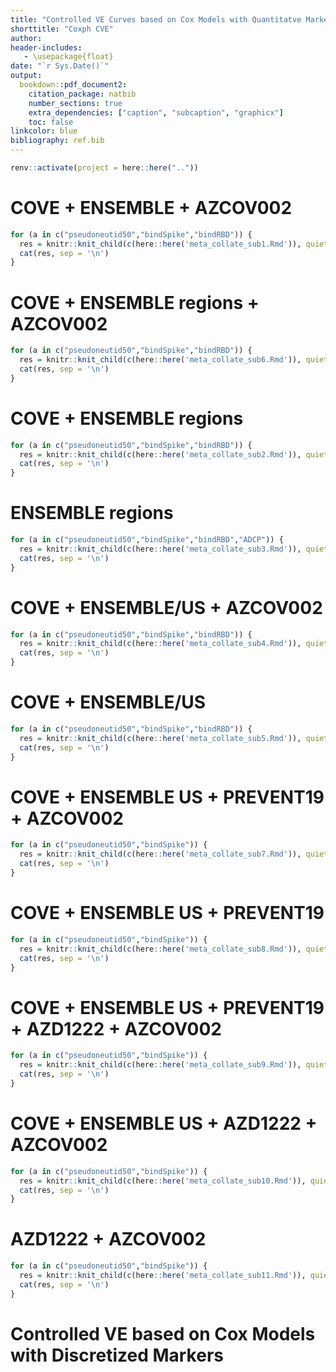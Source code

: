 ```yaml
---
title: "Controlled VE Curves based on Cox Models with Quantitatve Markers"
shorttitle: "Coxph CVE"
author:
header-includes:
   - \usepackage{float}
date: "`r Sys.Date()`"
output:
  bookdown::pdf_document2:
    citation_package: natbib
    number_sections: true
    extra_dependencies: ["caption", "subcaption", "graphicx"]
    toc: false
linkcolor: blue
bibliography: ref.bib
---
```


```r
renv::activate(project = here::here(".."))    
```

\pagenumbering{gobble}

\counterwithin{table}{section}
\counterwithin{figure}{section}

\clearpage


# COVE + ENSEMBLE + AZCOV002
```r
for (a in c("pseudoneutid50","bindSpike","bindRBD")) {
  res = knitr::knit_child(c(here::here('meta_collate_sub1.Rmd')), quiet = TRUE)
  cat(res, sep = '\n')
}
```

# COVE + ENSEMBLE regions + AZCOV002
```r
for (a in c("pseudoneutid50","bindSpike","bindRBD")) {
  res = knitr::knit_child(c(here::here('meta_collate_sub6.Rmd')), quiet = TRUE)
  cat(res, sep = '\n')
}
```

# COVE + ENSEMBLE regions
```r
for (a in c("pseudoneutid50","bindSpike","bindRBD")) {
  res = knitr::knit_child(c(here::here('meta_collate_sub2.Rmd')), quiet = TRUE)
  cat(res, sep = '\n')
}
```

# ENSEMBLE regions
```r
for (a in c("pseudoneutid50","bindSpike","bindRBD","ADCP")) {
  res = knitr::knit_child(c(here::here('meta_collate_sub3.Rmd')), quiet = TRUE)
  cat(res, sep = '\n')
}
```

# COVE + ENSEMBLE/US + AZCOV002
```r
for (a in c("pseudoneutid50","bindSpike","bindRBD")) {
  res = knitr::knit_child(c(here::here('meta_collate_sub4.Rmd')), quiet = TRUE)
  cat(res, sep = '\n')
}
```

# COVE + ENSEMBLE/US
```r
for (a in c("pseudoneutid50","bindSpike","bindRBD")) {
  res = knitr::knit_child(c(here::here('meta_collate_sub5.Rmd')), quiet = TRUE)
  cat(res, sep = '\n')
}
```

# COVE + ENSEMBLE US + PREVENT19 + AZCOV002
```r
for (a in c("pseudoneutid50","bindSpike")) {
  res = knitr::knit_child(c(here::here('meta_collate_sub7.Rmd')), quiet = TRUE)
  cat(res, sep = '\n')
}
```

# COVE + ENSEMBLE US + PREVENT19
```r
for (a in c("pseudoneutid50","bindSpike")) {
  res = knitr::knit_child(c(here::here('meta_collate_sub8.Rmd')), quiet = TRUE)
  cat(res, sep = '\n')
}
```

# COVE + ENSEMBLE US + PREVENT19 + AZD1222 + AZCOV002
```r
for (a in c("pseudoneutid50","bindSpike")) {
  res = knitr::knit_child(c(here::here('meta_collate_sub9.Rmd')), quiet = TRUE)
  cat(res, sep = '\n')
}
```

# COVE + ENSEMBLE US + AZD1222 + AZCOV002
```r
for (a in c("pseudoneutid50","bindSpike")) {
  res = knitr::knit_child(c(here::here('meta_collate_sub10.Rmd')), quiet = TRUE)
  cat(res, sep = '\n')
}
```

# AZD1222 + AZCOV002
```r
for (a in c("pseudoneutid50","bindSpike")) {
  res = knitr::knit_child(c(here::here('meta_collate_sub11.Rmd')), quiet = TRUE)
  cat(res, sep = '\n')
}
```



# Controlled VE based on Cox Models with Discretized Markers

\begin{table}[H]
\caption{Controlled VE for discretized Pseudovirus nAb ID50. COVE: starting 7 days and ending 100 days post Day 57. ENSEMBLE: starting 1 days post Day 29; pooled: ending 66 days; NA: ending 66 days; LA: ending 48 days; SA: ending 26 days.
32 is the 2.5\% weighted percentile of ID50 in COVE. 102 is the 95\% percentile of ID50 in ENSEMBLE US (no weights used because weights are derived from pooled data). Note that we only cut ENSE US and SA ID50 into two levels by 32 since there are no cases above 102 and if we cut at 32 and 102, the model estimates a much lower VE for the 32 to 102 level.
}
\begin{center}
    \input{output/meta/id50_ve.tex}\\
\end{center}
\end{table}


